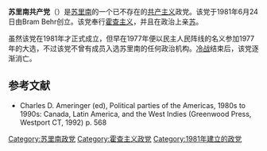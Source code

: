 {{共产党}}

'''苏里南共产党'''（{{lang-nl|Kommunistische Partij van Suriname}}）是[[苏里南|苏里南]]的一个已不存在的[[共产主义|共产主义]]政党。该党于1981年6月24日由Bram Behr创立。该党奉行[[霍查主义|霍查主义]]，并且在政治上亲[[苏联|苏]]。

虽然该党在1981年才正式成立，但早在1977年便以民主人民阵线的名义参加1977年的大选，不过该党不曾有成员入选苏里南的任何政治机构。[[冷战|冷战]]结束后，该党逐渐消亡。

==参考文献==
{{Portalbox|苏里南}}
* Charles D. Ameringer (ed), Political parties of the Americas, 1980s to 1990s: Canada, Latin America, and the West Indies (Greenwood Press, Westport CT, 1992) p. 568
{{亲阿尔巴尼亚的共产党}}

[[Category:苏里南政党|Category:苏里南政党]]
[[Category:霍查主义政党|Category:霍查主义政党]]
[[Category:1981年建立的政党|Category:1981年建立的政党]]

{{Suriname-stub}}